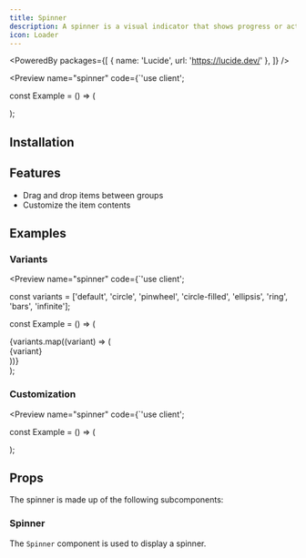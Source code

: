 ```yaml
---
title: Spinner
description: A spinner is a visual indicator that shows progress or activity.
icon: Loader
---
```



<PoweredBy packages={[
  { name: 'Lucide', url: 'https://lucide.dev/' },
]} />

<Preview name="spinner" code={`'use client';


const Example = () => (
  <div className="flex w-full h-screen items-center justify-center gap-4 bg-secondary">
    <Spinner />
  </div>
);


## Installation

<Installer packageName="spinner" />

## Features

- Drag and drop items between groups
- Customize the item contents

## Examples

### Variants

<Preview name="spinner" code={`'use client';


const variants = ['default', 'circle', 'pinwheel', 'circle-filled', 'ellipsis', 'ring', 'bars', 'infinite'];

const Example = () => (
  <div className="grid grid-cols-4 w-full h-screen items-center justify-center gap-8 bg-secondary">
    {variants.map((variant) => (
      <div key={variant} className="flex flex-col items-center justify-center gap-4">
        <Spinner key={variant} variant={variant} />
        <span className="text-xs text-muted-foreground font-mono">{variant}</span>
      </div>
    ))}
  </div>
);


### Customization

<Preview name="spinner" code={`'use client';


const Example = () => (
  <div className="flex w-full h-screen items-center justify-center bg-secondary">
    <Spinner size={64} className="text-blue-500" />
  </div>
);


## Props

The spinner is made up of the following subcomponents:

### Spinner

The `Spinner` component is used to display a spinner.

<AutoTypeTable path="node_modules/@repo/spinner/index.tsx" name="SpinnerProps" />
